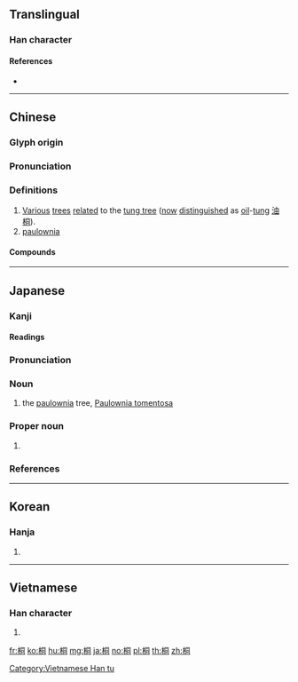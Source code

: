 ==Translingual==

===Han character===
{{Han char|rn=75|rad=木|as=06|sn=10|four=47920|canj=DBMR|ids=⿰木同}}

====References====
* {{Han ref|kx=0525.170|dkj=14770|dj=0914.120|hdz=21198.070|uh=6850|ud=26704|bh=AEE4|bd=44772}}

----

==Chinese==
{{zh-forms}}

===Glyph origin===
{{Han etym}}

===Pronunciation===
{{zh-pron
|m=tóng
|c=tung4
|mn=tông
|md=dùng
|mc=y
|oc=y
|ma=
|cat=n
}}

===Definitions===
{{zh-hanzi}}

# [[various|Various]] [[tree]]s [[relate]]d to the [[tung tree]] ([[now]] [[distinguished]] as [[oil]]-[[tung]] [[油桐]]).
# [[paulownia]]

====Compounds====
{{der3|title=Compounds
| {{zh-l|血桐}}
| {{zh-l|野桐}}
| {{zh-l|梧桐}}
| {{zh-l|油桐}}
| {{zh-l|罌子桐}}
| {{zh-l|刺桐|cìtóng|[[Indian coral tree]]}}
| {{zh-l|珙桐}}
| {{zh-l|白桐}}
| {{zh-l|泡桐}}
| {{zh-l|海桐}}
| {{zh-l|草海桐}}
| {{zh-l|蓮葉桐}}
| {{zh-l|楊桐}}
| {{zh-l|福祿桐}}
| {{zh-l|桐君}}
| {{zh-l|絲桐}}
}}

----

==Japanese==

===Kanji===
{{ja-kanji|grade=|rs=木06}}

====Readings====
{{ja-readings|goon=[[ずう]] (zū)|kanon=[[とう]] (tō)|kanyoon=[[どう]] (dō)|kun=[[きり]] (kiri)}}

{{ja-kanjitab|きり|yomi=k}}

===Pronunciation===
{{ja-pron|yomi=k|きり|acc=0|acc_ref=DJR,NHK}}

===Noun===
{{ja-noun|きり|キリ}}

# the [[paulownia]] tree, [[Paulownia tomentosa]]

===Proper noun===
{{ja-pos|proper|きり}}

# {{given name|female|lang=ja}}

===References===
<references/>

----

==Korean==

===Hanja===
{{ko-hanja|hangeul=동|eumhun=오동나무 동|rv=dong|mr=tong|y=tong}}

# {{defn|lang=ko|sort=木06}}

----

==Vietnamese==

===Han character===
{{vi-readings|rs=木06|hanviet=đồng}}

# {{defn|lang=vi|sort=木06}}

[[Category:Vietnamese Han tu]]

[[fr:桐]]
[[ko:桐]]
[[hu:桐]]
[[mg:桐]]
[[ja:桐]]
[[no:桐]]
[[pl:桐]]
[[th:桐]]
[[zh:桐]]